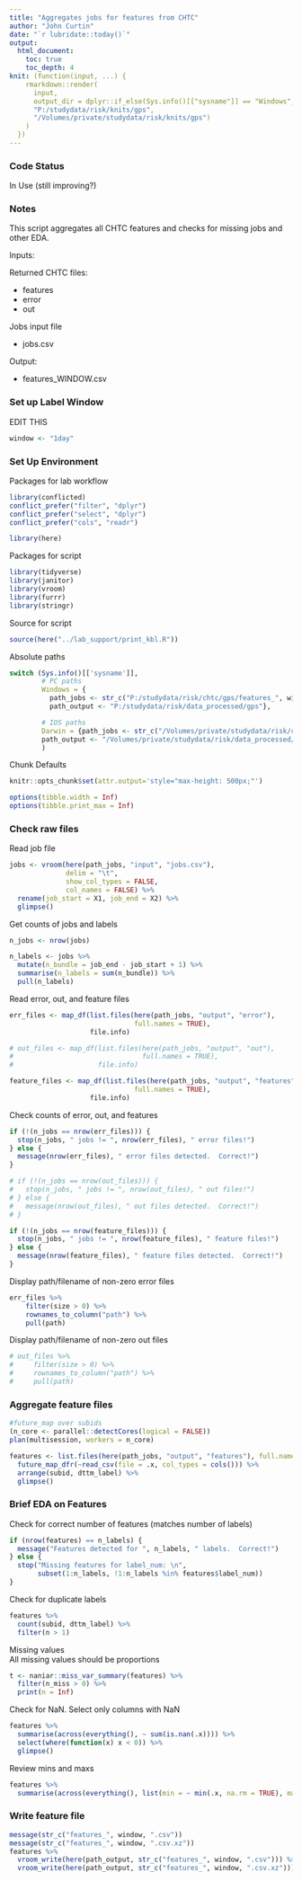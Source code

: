 ```yaml
---
title: "Aggregates jobs for features from CHTC"
author: "John Curtin"
date: "`r lubridate::today()`"
output: 
  html_document:
    toc: true 
    toc_depth: 4
knit: (function(input, ...) {
    rmarkdown::render(
      input,
      output_dir = dplyr::if_else(Sys.info()[["sysname"]] == "Windows",
      "P:/studydata/risk/knits/gps", 
      "/Volumes/private/studydata/risk/knits/gps")
    )
  })
---
```


### Code Status

In Use (still improving?)

### Notes   

This script aggregates all CHTC features and checks for missing jobs and other EDA.
  

Inputs:  

Returned CHTC files: 

* features
* error
* out   

Jobs input file   

* jobs.csv   

Output:   

* features_WINDOW.csv 

### Set up Label Window

EDIT THIS
```r
window <- "1day"
```


### Set Up Environment

Packages for lab workflow 
```r
library(conflicted) 
conflict_prefer("filter", "dplyr")
conflict_prefer("select", "dplyr")
conflict_prefer("cols", "readr")

library(here)
```

Packages for script
```r
library(tidyverse)  
library(janitor) 
library(vroom)
library(furrr)
library(stringr)
```

Source for script
```r
source(here("../lab_support/print_kbl.R"))
```

Absolute paths
```r
switch (Sys.info()[['sysname']],
        # PC paths
        Windows = {
          path_jobs <- str_c("P:/studydata/risk/chtc/gps/features_", window)
          path_output <- "P:/studydata/risk/data_processed/gps"},

        # IOS paths
        Darwin = {path_jobs <- str_c("/Volumes/private/studydata/risk/chtc/gps/features_", window)
        path_output <- "/Volumes/private/studydata/risk/data_processed/gps"}
        )
```


Chunk Defaults
```r
knitr::opts_chunk$set(attr.output='style="max-height: 500px;"')

options(tibble.width = Inf)
options(tibble.print_max = Inf)
```


### Check raw files

Read job file
```r
jobs <- vroom(here(path_jobs, "input", "jobs.csv"), 
              delim = "\t", 
              show_col_types = FALSE, 
              col_names = FALSE) %>% 
  rename(job_start = X1, job_end = X2) %>% 
  glimpse()
```

Get counts of jobs and labels
```r
n_jobs <- nrow(jobs)

n_labels <- jobs %>% 
  mutate(n_bundle = job_end - job_start + 1) %>% 
  summarise(n_labels = sum(n_bundle)) %>% 
  pull(n_labels)
```

Read error, out, and feature files
```r
err_files <- map_df(list.files(here(path_jobs, "output", "error"), 
                               full.names = TRUE), 
                    file.info)

# out_files <- map_df(list.files(here(path_jobs, "output", "out"), 
#                                full.names = TRUE), 
#                     file.info)

feature_files <- map_df(list.files(here(path_jobs, "output", "features"), 
                               full.names = TRUE), 
                    file.info)
```

Check counts of error, out, and features
```r
if (!(n_jobs == nrow(err_files))) {
  stop(n_jobs, " jobs != ", nrow(err_files), " error files!") 
} else {
  message(nrow(err_files), " error files detected.  Correct!")
}

# if (!(n_jobs == nrow(out_files))) {
#   stop(n_jobs, " jobs != ", nrow(out_files), " out files!")
# } else {
#   message(nrow(out_files), " out files detected.  Correct!")
# }

if (!(n_jobs == nrow(feature_files))) {
  stop(n_jobs, " jobs != ", nrow(feature_files), " feature files!")
} else {
  message(nrow(feature_files), " feature files detected.  Correct!")
}
```

Display path/filename of non-zero error files
```r
err_files %>%
    filter(size > 0) %>%
    rownames_to_column("path") %>%
    pull(path)
```

Display path/filename of non-zero out files
```r
# out_files %>%
#     filter(size > 0) %>%
#     rownames_to_column("path") %>%
#     pull(path)
```


### Aggregate feature files 

```r
 
#future_map over subids
(n_core <- parallel::detectCores(logical = FALSE))
plan(multisession, workers = n_core)

features <- list.files(here(path_jobs, "output", "features"), full.names = TRUE) %>% 
  future_map_dfr(~read_csv(file = .x, col_types = cols())) %>% 
  arrange(subid, dttm_label) %>% 
  glimpse()
```


### Brief EDA on Features

Check for correct number of features (matches number of labels)  

```r
if (nrow(features) == n_labels) {
  message("Features detected for ", n_labels, " labels.  Correct!")
} else {
  stop("Missing features for label_num: \n", 
       subset(1:n_labels, !1:n_labels %in% features$label_num))
}
```

Check for duplicate labels
```r
features %>% 
  count(subid, dttm_label) %>% 
  filter(n > 1)
```

Missing values    
All missing values should be proportions   
```r
t <- naniar::miss_var_summary(features) %>% 
  filter(n_miss > 0) %>% 
  print(n = Inf)
```

Check for NaN.  Select only columns with NaN
```r
features %>% 
  summarise(across(everything(), ~ sum(is.nan(.x)))) %>% 
  select(where(function(x) x < 0)) %>% 
  glimpse() 
```

Review mins and maxs
```r
features %>% 
  summarise(across(everything(), list(min = ~ min(.x, na.rm = TRUE), max = ~ max(.x, na.rm = TRUE))))
```

### Write feature file

```r
message(str_c("features_", window, ".csv"))
message(str_c("features_", window, ".csv.xz"))
features %>% 
  vroom_write(here(path_output, str_c("features_", window, ".csv"))) %>% 
  vroom_write(here(path_output, str_c("features_", window, ".csv.xz")))
```


